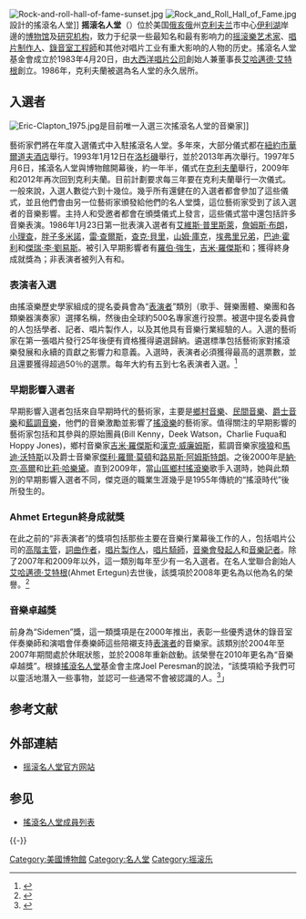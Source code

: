 {{multiple issues|
{{expand|time=2015-02-15T06:16:56+00:00}}
{{expert|time=2015-02-15T06:16:56+00:00}}
}}
[[File:Rock-and-roll-hall-of-fame-sunset.jpg|thumb]]
[[File:Rock_and_Roll_Hall_of_Fame.jpg|thumb]]設計的搖滾名人堂]]
'''摇滚名人堂'''（{{lang-en|Rock and Roll Hall of Fame}}）位於美国[[俄亥俄州|俄亥俄]]州[[克里夫兰_(俄亥俄州)|克利夫兰]]市中心[[伊利湖|伊利湖]]岸邊的[[博物馆|博物馆]]及[[研究机构|研究机构]]，致力于纪录一些最知名和最有影响力的[[摇滚樂|摇滚樂]][[艺术家|艺术家]]、[[唱片制作人|唱片制作人]]、[[錄音室|錄音室]][[工程師|工程師]]和其他对唱片工业有重大影响的人物的历史。搖滾名人堂基金會成立於1983年4月20日，由[[大西洋唱片公司|大西洋唱片公司]]創始人兼董事長[[艾哈邁德·艾特根|艾哈邁德·艾特根]]創立。1986年，克利夫蘭被選為名人堂的永久居所。

== 入選者 ==
{{Main list|搖滾名人堂成員列表}}

[[File:Eric-Clapton_1975.jpg|thumbnail]]是目前唯一入選三次搖滾名人堂的音樂家]]

藝術家們將在年度入選儀式中入駐搖滾名人堂。多年來，大部分儀式都在[[紐約市|紐約市]][[華爾道夫酒店|華爾道夫酒店]]舉行。1993年1月12日在[[洛杉磯|洛杉磯]]舉行，並於2013年再次舉行。1997年5月6日，搖滾名人堂與博物館開幕後，約一年半，儀式在[[克利夫蘭|克利夫蘭]]舉行，2009年和2012年再次回到克利夫蘭。目前計劃要求每三年要在克利夫蘭舉行一次儀式。一般來說，入選人數從六到十幾位。幾乎所有還健在的入選者都會參加了這些儀式，並且他們會由另一位藝術家頒發給他們的名人堂獎，這位藝術家受到了該入選者的音樂影響。主持人和受邀者都會在頒獎儀式上發言，這些儀式當中還包括許多音樂表演。1986年1月23日第一批表演入選者有[[艾維斯·普里斯萊|艾維斯·普里斯萊]]，[[詹姆斯·布朗|詹姆斯·布朗]]，[[小理查|小理查]]，[[胖子多米諾|胖子多米諾]]，[[雷·查爾斯|雷·查爾斯]]，[[查克·貝里|查克·貝里]]，[[山姆·庫克|山姆·庫克]]，[[埃弗里兄弟|埃弗里兄弟]]，[[巴迪·霍利|巴迪·霍利]]和[[傑瑞·李·劉易斯|傑瑞·李·劉易斯]]。被引入早期影響者有[[羅伯·強生|羅伯·強生]]，[[吉米·羅傑斯|吉米·羅傑斯]]和{{tsl|en|Jimmy Yancey|吉米·揚西}}；獲得終身成就獎為{{tsl|en|John Hammond (producer)|約翰·哈蒙德}}；非表演者被列入有{{tsl|en|Alan Freed|艾倫·弗里德}}和{{tsl|en|Sam Phillips|山姆·菲利普斯}}。

===表演者入選===
由搖滾樂歷史學家組成的提名委員會為“[[表演者|表演者]]”類別（歌手、聲樂團體、樂團和各類樂器演奏家）選擇名稱，然後由全球約500名專家進行投票。被選中提名委員會的人包括學者、記者、唱片製作人，以及其他具有音樂行業經驗的人。入選的藝術家在第一張唱片發行25年後便有資格獲得遴選歸納。遴選標準包括藝術家對搖滾樂發展和永續的貢獻之影響力和意義。入選時，表演者必須獲得最高的選票數，並且還要獲得超過50％的選票。每年大約有五到七名表演者入選。<ref>{{cite web|url=http://www.cleveland.com/popmusic/index.ssf/2012/02/crickets_famous_flames_comets.html|title=Crickets, Famous Flames, Comets, Miracles, Midnighters and Blue Caps added to Rock Hall induction ceremony|author=Soeder, John|work=[[The_Plain_Dealer|The Plain Dealer]]|date=2012-02-09|accessdate=2012-02-26|archive-date=2018-08-19|archive-url=https://web.archive.org/web/20180819011206/https://www.cleveland.com/popmusic/index.ssf/2012/02/crickets_famous_flames_comets.html|dead-url=no}}</ref>

===早期影響入選者===
早期影響入選者包括來自早期時代的藝術家，主要是[[鄉村音樂|鄉村音樂]]、[[民謠|民間音樂]]、[[爵士音樂|爵士音樂]]和[[藍調音樂|藍調音樂]]，他們的音樂激勵並影響了[[搖滾樂|搖滾樂]]的藝術家。值得關注的早期影響的藝術家包括{{tsl|en|Bill Kenny|比爾·肯尼}}和其參與的{{tsl|en|The Ink Spots|墨跡樂團}}原始團員(Bill Kenny，Deek Watson，Charlie Fuqua和Hoppy Jones)，鄉村音樂家[[吉米·羅傑斯|吉米·羅傑斯]]和[[漢克·威廉姆斯|漢克·威廉姆斯]]，藍調音樂家[[嚎狼|嚎狼]]和[[馬迪·沃特斯|馬迪·沃特斯]]以及爵士音樂家[[傑利·羅爾·莫頓|傑利·羅爾·莫頓]]和[[路易斯·阿姆斯特朗|路易斯·阿姆斯特朗]]。之後2000年是[[納·京·高爾|納·京·高爾]]和[[比莉·霍利戴|比莉·哈樂黛]]。直到2009年，當[[rockabilly|山區鄉村搖滾樂]]歌手{{tsl|en|Wanda Jackson|萬達·傑克森}}入選時，她與此類別的早期影響入選者不同，傑克遜的職業生涯幾乎是1955年傳統的“搖滾時代”後所發生的。

=== Ahmet  Ertegun終身成就獎 ===	
在此之前的“非表演者”的獎項包括那些主要在音樂行業幕後工作的人，包括唱片公司的[[高階主管|高階主管]]，[[詞曲作者|詞曲作者]]，[[唱片製作人|唱片製作人]]，[[唱片騎師|唱片騎師]]，[[音樂會發起人|音樂會發起人]]和[[音樂記者|音樂記者]]。除了2007年和2009年以外，這一類別每年至少有一名入選者。在名人堂聯合創始人[[艾哈邁德·艾特根|艾哈邁德·艾特根]](Ahmet Ertegun)去世後，該獎項於2008年更名為以他為名的榮譽。<ref>{{cite web|url=http://www.contactmusic.com/news.nsf/story/late-ertegun-honoured-with-new-hall-of-fame-award_1062079|title=Late Ertegun Honoured With New Hall Of Fame Award|author=WENN|work=Contactmusic.com|access-date=2018-04-12|archive-date=2010-04-25|archive-url=https://web.archive.org/web/20100425003602/http://www.contactmusic.com/news.nsf/story/late-ertegun-honoured-with-new-hall-of-fame-award_1062079|dead-url=no}}</ref>

===音樂卓越獎===
前身為“Sidemen”獎，這一類獎項是在2000年推出，表彰一些優秀退休的錄音室伴奏樂師和演唱會伴奏樂師這些陪襯支持[[表演者|表演者]]的音樂家。該類別於2004年至2007年期間處於休眠狀態，並於2008年重新啟動。該榮譽在2010年更名為“音樂卓越獎”。根據[[搖滾名人堂|搖滾名人堂]]基金會主席Joel Peresman的說法，“該獎項給予我們可以靈活地潛入一些事物，並認可一些通常不會被認識的人。<ref>{{cite web|url=http://www.cleveland.com/popmusic/index.ssf/2010/12/neil_diamond_alice_cooper_dr_j.html|title=Neil Diamond, Alice Cooper, Dr. John, Darlene Love and Tom Waits headed into Rock Hall|date=2010-12-15|accessdate=2010-12-20|work=[[The_Plain_Dealer|The Plain Dealer]]|author=Soeder, John|archive-date=2018-08-19|archive-url=https://web.archive.org/web/20180819011135/https://www.cleveland.com/popmusic/index.ssf/2010/12/neil_diamond_alice_cooper_dr_j.html|dead-url=no}}</ref>」

== 参考文献 ==
{{Reflist}}

== 外部連結 ==
* [http://www.rockhall.com/ 摇滚名人堂官方网站] {{Wayback|url=http://www.rockhall.com/ |date=20070704201219 }}

== 参见 ==
{{Portal box|美国|音乐}}
* [[搖滾名人堂成員列表|搖滾名人堂成員列表]]

{{-}}
{{Rock}}

{{DEFAULTSORT:Rock and Roll Hall of Fame}}
[[Category:美國博物館|Category:美國博物館]]
[[Category:名人堂|Category:名人堂]]
[[Category:摇滚乐|Category:摇滚乐]]